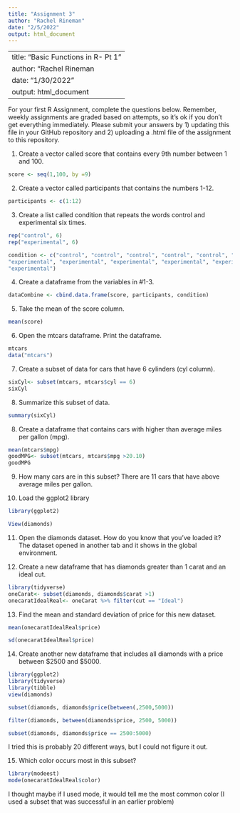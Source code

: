 ```yaml
---
title: "Assignment 3"
author: "Rachel Rineman"
date: "2/5/2022"
output: html_document
---
```


---
title: "Basic Functions in R- Pt 1"
author: "Rachel Rineman
date: "1/30/2022"
output: html_document
---
For your first R Assignment, complete the questions below. Remember, weekly assignments are graded based on attempts, so it's ok if you don't get everything immediately. Please submit your answers by 1) updating this file in your GitHub repository and 2) uploading a .html file of the assignment to this repository. 

1. Create a vector called score that contains every 9th number between 1 and 100. 
```r
score <- seq(1,100, by =9)
```

2. Create a vector called participants that contains the numbers 1-12.
```r
participants <- c(1:12)
```

3. Create a list called condition that repeats the words control and experimental six times. 
```r
rep("control", 6)
rep("experimental", 6)

condition <- c("control", "control", "control", "control", "control", "control",
"experimental", "experimental", "experimental", "experimental", "experimental",
"experimental")

```

4. Create a dataframe from the variables in #1-3. 
```r
dataCombine <- cbind.data.frame(score, participants, condition)
```

5. Take the mean of the score column.
```r
mean(score)
```

6. Open the mtcars dataframe. Print the dataframe.  
```r
mtcars
data("mtcars")
```

7. Create a subset of data for cars that have 6 cylinders (cyl column).
```r
sixCyl<- subset(mtcars, mtcars$cyl == 6)
sixCyl
```

8. Summarize this subset of data. 
```r
summary(sixCyl)
```

8. Create a dataframe that contains cars with higher than average miles per gallon (mpg). 
```r
mean(mtcars$mpg)
goodMPG<- subset(mtcars, mtcars$mpg >20.10)
goodMPG
```

9. How many cars are in this subset? 
There are 11 cars that have above average miles per gallon. 

10. Load the ggplot2 library
```r
library(ggplot2)
```

```r
View(diamonds)
```

11. Open the diamonds dataset. How do you know that you've loaded it?
The dataset opened in another tab and it shows in the global environment. 

12. Create a new dataframe that has diamonds greater than 1 carat and an ideal cut. 
```r
library(tidyverse)
oneCarat<- subset(diamonds, diamonds$carat >1)
onecaratIdealReal<- oneCarat %>% filter(cut == "Ideal")

```

13. Find the mean and standard deviation of price for this new dataset. 
```r
mean(onecaratIdealReal$price)
```
```r
sd(onecaratIdealReal$price)
```

14. Create another new dataframe that includes all diamonds with a price between $2500 and $5000. 
```r
library(ggplot2)
library(tidyverse)
library(tibble)
view(diamonds)
```

```r
subset(diamonds, diamonds$price(between(,2500,5000))
```

```r
filter(diamonds, between(diamonds$price, 2500, 5000))
```

```r
subset(diamonds, diamonds$price == 2500:5000)
```
I tried this is probably 20 different ways, but I could not figure it out. 

15. Which color occurs most in this subset? 
```r
library(modeest)
mode(onecaratIdealReal$color)
```
I thought maybe if I used mode, it would tell me the most common color (I used a subset that was successful in an earlier problem)
